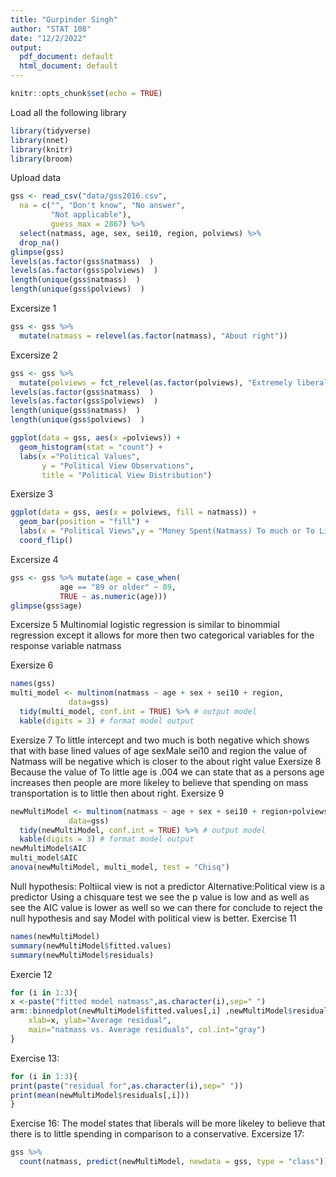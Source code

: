 ```yaml
---
title: "Gurpinder Singh"
author: "STAT 108"
date: "12/2/2022"
output:
  pdf_document: default
  html_document: default
---
```


```r
knitr::opts_chunk$set(echo = TRUE)
```


Load all the following library
```r
library(tidyverse)
library(nnet)
library(knitr)
library(broom)
```
Upload data
```r
gss <- read_csv("data/gss2016.csv",
  na = c("", "Don't know", "No answer", 
         "Not applicable"), 
         guess_max = 2867) %>%
  select(natmass, age, sex, sei10, region, polviews) %>%
  drop_na()
glimpse(gss)
levels(as.factor(gss$natmass)  )
levels(as.factor(gss$polviews)  )
length(unique(gss$natmass)  )  
length(unique(gss$polviews)  )  
```
Excersize 1
```r
gss <- gss %>%
  mutate(natmass = relevel(as.factor(natmass), "About right"))
```
Excersize 2
```r
gss <- gss %>% 
  mutate(polviews = fct_relevel(as.factor(polviews), "Extremely liberal", "Liberal", "Slightly liberal", "Moderate", "Slghtly conservative", "Conservative", "Extrmly conservative"))
levels(as.factor(gss$natmass)  )
levels(as.factor(gss$polviews)  )
length(unique(gss$natmass)  )  
length(unique(gss$polviews)  )  

ggplot(data = gss, aes(x =polviews)) +
  geom_histogram(stat = "count") +
  labs(x ="Political Values",
       y = "Political View Observations", 
       title = "Political View Distribution")
```
Exersize 3
```r
ggplot(data = gss, aes(x = polviews, fill = natmass)) + 
  geom_bar(position = "fill") + 
  labs(x = "Political Views",y = "Money Spent(Natmass) To much or To Little", title = "polviews-natmass Comparison") +
  coord_flip()
```
Excersize 4 
```r
gss <- gss %>% mutate(age = case_when(
           age == "89 or older" ~ 89,
           TRUE ~ as.numeric(age)))  
glimpse(gss$age)
```
Excersize 5
Multinomial logistic regression is similar to binommial regression except it allows for more then two categorical variables for the response variable natmass

Exersize 6
```r
names(gss)
multi_model <- multinom(natmass ~ age + sex + sei10 + region, 
             data=gss)
  tidy(multi_model, conf.int = TRUE) %>% # output model
  kable(digits = 3) # format model output
```
Exersize 7
To little intercept and two much is both negative which shows that with base lined values of age sexMale sei10 and region the value of Natmass will be negative which is closer to the about right value
Exersize 8
Because the value of To little age is .004 we can state that as a persons age increases then people are more likeley to believe that spending on mass transportation is to little then about right. 
Exersize 9
```r
newMultiModel <- multinom(natmass ~ age + sex + sei10 + region+polviews, 
             data=gss)
  tidy(newMultiModel, conf.int = TRUE) %>% # output model
  kable(digits = 3) # format model output
newMultiModel$AIC
multi_model$AIC
anova(newMultiModel, multi_model, test = "Chisq")
```
Null hypothesis: Poltiical view is not a predictor
Alternative:Political view is a predictor
Using a chisquare test we see the p value is low and as well as see the AIC value is lower as well so we can there for conclude to reject the null hypothesis and say Model with political view is better. 
Exercise 11
```r
names(newMultiModel)
summary(newMultiModel$fitted.values)
summary(newMultiModel$residuals)
```

Exercie 12
```r
for (i in 1:3){
x <-paste("fitted model natmass",as.character(i),sep=" ")
arm::binnedplot(newMultiModel$fitted.values[,i] ,newMultiModel$residuals[,i], 
    xlab=x, ylab="Average residual", 
    main="natmass vs. Average residuals", col.int="gray")
}
```
Exercise 13:
```r
for (i in 1:3){
print(paste("residual for",as.character(i),sep=" "))
print(mean(newMultiModel$residuals[,i]))
}
```
Exercise 16:
The model states that liberals will be more likeley to believe that there is to little spending in comparison to a conservative.
Excersize 17:
```r
gss %>% 
  count(natmass, predict(newMultiModel, newdata = gss, type = "class"))
```